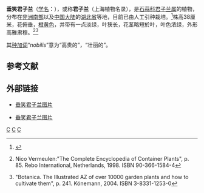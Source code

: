 {{Speciesbox
| image = Clivia nobilis00.jpg
| taxon = Clivia nobilis
| authority = [[John_Lindley|Lindl.]], 1828
}}

'''垂笑君子兰'''（[[学名|学名]]：{{lang|la|''Clivia nobilis''}}），或称'''君子兰'''（上海植物名录），是[[石蒜科|石蒜科]][[君子兰属|君子兰属]]的植物，分布在[[非洲南部|非洲南部]]以及[[中国大陆|中国大陆]]的[[湖北省|湖北省]]等地，目前已由人工引种栽培。<ref>{{cite web| url =http://www.bioinfo.cn/db05/KmzwSpecies.php?action=view&id=93| title =垂笑君子兰| work =《中国高等植物数据库全库》| publisher =中国科学院微生物研究所| author =昆明植物研究所| accessdate =2009-02-21| language =zh| deadurl =yes| archiveurl =https://web.archive.org/web/20160305022813/http://www.bioinfo.cn/db05/KmzwSpecies.php?action=view&id=93| archivedate =2016-03-05}}</ref>株高38厘米，花俯垂，[[橙黄色|橙黄色]]，并带有一点淡绿，叶狭长，花茎略短於叶，叶色浓绿，外形高雅肃穆。<ref name="Vermeulen 85">{{en}}Nico Vermeulen:"The Complete Encyclopedia of Container Plants", p. 85. Rebo International, Netherlands, 1998. ISBN 90-366-1584-4</ref><ref name="Botanica 241">{{en}}"Botanica. The Illustrated AZ of over 10000 garden plants and how to cultivate them", p. 241. Könemann, 2004. ISBN 3-8331-1253-0</ref>

其[[种加词|种加词]]“''nobilis''”意为“高贵的”，“壮丽的”。

== 参考文献 ==
{{reflist}}

==外部链接==
*{{en}}[http://www.treknature.com/gallery/Asia/China/photo9299.htm 垂笑君子兰图片]{{Wayback|url=http://www.treknature.com/gallery/Asia/China/photo9299.htm |date=20110516055721 }}
*{{en}}[https://web.archive.org/web/20110819020750/http://johnglover.co.uk/index.cfm?glovphot=c.galleryDetail&picID=2319 垂笑君子兰图片]
{{Taxonbar|from=Q1021176}}

[[Category:君子兰属|C]]
[[Category:球根花卉|C]]
[[Category:_1828年描述的植物|C]]


{{植物小作品}}